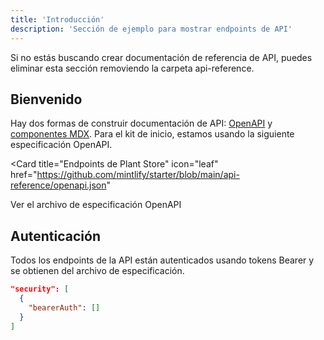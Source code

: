 ```yaml
---
title: 'Introducción'
description: 'Sección de ejemplo para mostrar endpoints de API'
---
```


<Note>
  Si no estás buscando crear documentación de referencia de API, puedes eliminar
  esta sección removiendo la carpeta api-reference.
</Note>

## Bienvenido

Hay dos formas de construir documentación de API: [OpenAPI](https://mintlify.com/docs/api-playground/openapi/setup) y [componentes MDX](https://mintlify.com/docs/api-playground/mdx/configuration). Para el kit de inicio, estamos usando la siguiente especificación OpenAPI.

<Card
  title="Endpoints de Plant Store"
  icon="leaf"
  href="https://github.com/mintlify/starter/blob/main/api-reference/openapi.json"
>
  Ver el archivo de especificación OpenAPI
</Card>

## Autenticación

Todos los endpoints de la API están autenticados usando tokens Bearer y se obtienen del archivo de especificación.

```json
"security": [
  {
    "bearerAuth": []
  }
]
```
